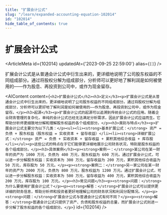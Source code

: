 ```yaml
---
title: "扩展会计公式"
slug: "/learn/expanded-accounting-equation-102014"
id: "102014"
hide_table_of_contents: true
---
```



# 扩展会计公式

<ArticleMeta id={102014} updatedAt={'2023-09-25 22:59:00'} alias={`[]`} />
<div className='border-solid border-b border-t-0 my-4 border-[var(--ifm-color-gray-300)]' />

扩展会计公式是从普通会计公式中衍生出来的，更详细地说明了公司股东权益的不同组成部分。通过将股权分解为组成部分，分析师可以更好地了解利润是如何被使用的——作为股息、再投资到公司中，或作为现金留存。

<AIContent content={`<h2>扩展会计公式</h2><h3>定义</h3><p>扩展会计公式是从普通会计公式中衍生出来的，更详细地说明了公司股东权益的不同组成部分。通过将股权分解为组成部分，分析师可以更好地了解利润是如何被使用的——作为股息、再投资到公司中，或作为现金留存。</p><h3>起源</h3><p>扩展会计公式的起源可以追溯到传统会计公式的应用。随着企业财务管理的复杂化，单纯的会计公式已经无法满足分析需求，因此扩展会计公式应运而生。它帮助分析师更细致地分解和理解股东权益的各个组成部分。</p><h3>类别与特点</h3><p>扩展会计公式主要分为以下几类：</p><ul><li><strong>基本扩展公式：</strong> 资产 = 负债 + 股东权益（股东权益 = 实收资本 + 留存收益）</li><li><strong>详细扩展公式：</strong> 资产 = 负债 + 实收资本 + 留存收益 + 累积其他综合收益 + 库存股</li></ul><p>这些公式的特点在于它们能够更详细地展示公司财务状况，特别是股东权益的各个组成部分。</p><h3>具体案例</h3><p><strong>案例一：</strong>某公司在某一财年的资产为 1000 万元，负债为 400 万元，股东权益为 600 万元。通过扩展会计公式，可以进一步分解股东权益：实收资本为 300 万元，留存收益为 200 万元，累积其他综合收益为 50 万元，库存股为 50 万元。</p><p><strong>案例二：</strong>另一家公司在某一财年的资产为 2000 万元，负债为 800 万元，股东权益为 1200 万元。通过扩展会计公式，可以进一步分解股东权益：实收资本为 500 万元，留存收益为 400 万元，累积其他综合收益为 200 万元，库存股为 100 万元。</p><h3>常见问题</h3><p><strong>问题：</strong>为什么要使用扩展会计公式？</p><p><strong>解答：</strong>扩展会计公式可以提供更详细的财务信息，帮助分析师和投资者更好地理解公司的财务状况和利润分配情况。</p><p><strong>问题：</strong>扩展会计公式与普通会计公式有何不同？</p><p><strong>解答：</strong>普通会计公式只提供了资产、负债和股东权益的总量，而扩展会计公式则进一步分解了股东权益的各个组成部分。</p>`} id={102014} />
